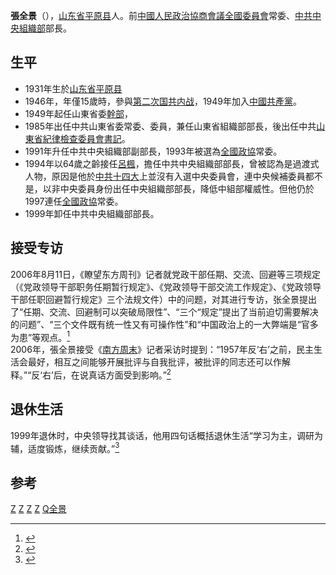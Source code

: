 '''張全景'''（{{bd|1931年|12月|catIdx=Z張}}），[[山东省|山东省]][[平原县|平原县]]人。前[[中國人民政治協商會議全國委員會|中國人民政治協商會議全國委員會]]常委、[[中共中央組織部|中共中央組織部]]部長。

== 生平 ==
* 1931年生於[[山东省|山东省]][[平原县|平原县]]
* 1946年，年僅15歲時，參與[[第二次国共内战|第二次国共内战]]，1949年加入[[中國共產黨|中國共產黨]]。
* 1949年起任山東省委[[幹部|幹部]]，
* 1985年出任中共山東省委常委、委員，兼任山東省組織部部長，後出任中共[[山東省|山東省]][[紀律檢查委員會|紀律檢查委員會]][[書記|書記]]。
* 1991年升任中共中央組織部副部長，1993年被選為[[全國政協|全國政協]]常委。
* 1994年以64歲之齡接任[[呂楓|呂楓]]，擔任中共中央組織部部長，曾被認為是過渡式人物，原因是他於[[中共十四大|中共十四大]]上並沒有入選中央委員會，連中央候補委員都不是，以非中央委員身份出任中央組織部部長，降低中組部權威性。但他仍於1997連任[[全國政協|全國政協]]常委。
* 1999年卸任中共中央組織部部長。<br>

== 接受专访 ==
2006年8月11日，《瞭望东方周刊》记者就党政干部任期、交流、回避等三项规定（《党政领导干部职务任期暂行规定》、《党政领导干部交流工作规定》、《党政领导干部任职回避暂行规定》三个法规文件）中的问题，对其进行专访，张全景提出了“任期、交流、回避制可以突破局限性”、“三个“规定”提出了当前迫切需要解决的问题”、“三个文件既有统一性又有可操作性”和“中国政治上的一大弊端是“官多为患”等观点。<ref>{{cite news|author1=于津涛|title=须防“官多为患”——专访原中组部部长张全景|url=http://politics.people.com.cn/GB/1026/4733667.html|agency=人民网|date=2006年8月23日|accessdate=2020年3月31日|archive-date=2006年9月1日|archive-url=https://web.archive.org/web/20060901150258/http://politics.people.com.cn/GB/1026/4733667.html}}</ref><br>
2006年，張全景接受《[[南方周末|南方周末]]》记者采访时提到：“1957年反‘右’之前，民主生活会最好，相互之间能够开展批评与自我批评，被批评的同志还可以作解释。”“反‘右’后，在说真话方面受到影响。”<ref>{{cite news |author1=李肃 |title=1949之后：反右和一言堂的形成 |url=https://www.voachinese.com/a/a-21-w2007-09-22-voa1-57928622/1062899.html |accessdate=2019-07-18 |agency=美国之音 |date=2007年9月22日 |archive-date=2019-08-10 |archive-url=https://web.archive.org/web/20190810175800/https://www.voachinese.com/a/a-21-w2007-09-22-voa1-57928622/1062899.html |dead-url=no }}</ref>

== 退休生活 ==
1999年退休时，中央领导找其谈话，他用四句话概括退休生活“学习为主，调研为辅，适度锻炼，继续贡献。”<ref>{{cite news|author1=摘自《中华儿女》2007年11月刊|title=张全景的退休生活(图)|url=http://news.sohu.com/20071212/n253989827.shtml|agency=搜狐新闻|date=2007年12月12日|accessdate=2020年3月31日|archive-date=2021年1月6日|archive-url=https://web.archive.org/web/20210106061751/https://news.sohu.com/20071212/n253989827.shtml}}</ref>

==参考==
{{reflist}}

{{start box}}
{{s-before|[[呂楓|呂楓]]|}}
{{s-title|[[中共中央組織部|中共中央組織部]]部長|1994年—1999年}}
{{s-after|[[曾慶紅|曾慶紅]]|}}
{{end box}}

{{Head of CPC Central Organization Department}}

[[Category:中共中央组织部部长|Z]]
[[Category:第八届全国政协常务委员|Z]]
[[Category:第九届全国政协常务委员|Z]]
[[Category:平原人|Z]]
[[Category:张姓|Q全景]]